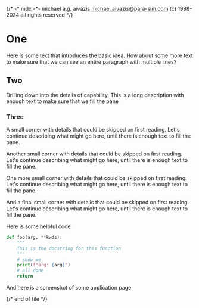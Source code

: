 {/*
    -* mdx -*-
    michael a.g. aïvázis <michael.aivazis@para-sim.com>
    (c) 1998-2024 all rights reserved
*/}


# One

Here is some text that introduces the basic idea. How about some more text to make sure that we can
see an entire paragraph with multiple lines?

## Two

Drilling down into the details of capability. This is a long description with enough text  to make
sure that we fill the pane

### Three

A small corner with details that could be skipped on first reading. Let's continue describing what
might go here, until there is enough text to fill the pane.

Another small corner with details that could be skipped on first reading. Let's continue describing
what might go here, until there is enough text to fill the pane.

One more small corner with details that could be skipped on first reading. Let's continue describing
what might go here, until there is enough text to fill the pane.

And a final small corner with details that could be skipped on first reading. Let's continue
describing what might go here, until there is enough text to fill the pane.

Here is some helpful code

``` python
def foo(arg, **kwds):
    """
    This is the docstring for this function
    """
    # show me
    print(f"arg: {arg}")
    # all done
    return
```

And here is a screenshot of some application page

<ScreenShot src="/figures/qed-datasets.png" width="100%"/>


{/* end of file */}

